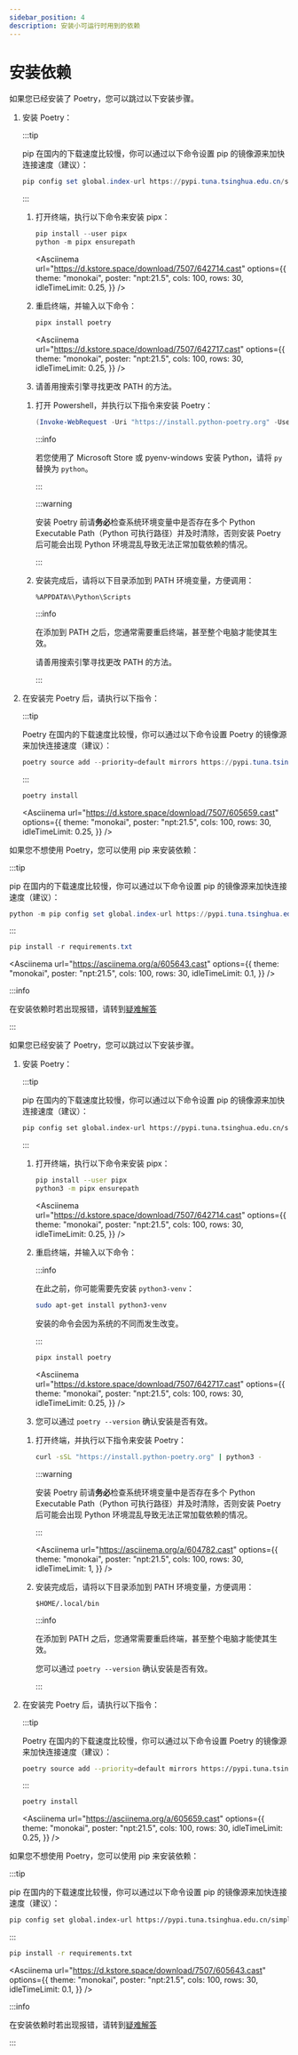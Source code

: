 ```yaml
---
sidebar_position: 4
description: 安装小可运行时用到的依赖
---
```



# 安装依赖

<Tabs groupId="operating-systems">
<TabItem value="win" label="Windows" default>
<Tabs>
<TabItem value="c1" label="使用 Poetry" default>

如果您已经安装了 Poetry，您可以跳过以下安装步骤。

1. 安装 Poetry：

   <Tabs>
   <TabItem value="c1" label="方式一" default>

   :::tip

   pip 在国内的下载速度比较慢，你可以通过以下命令设置 pip 的镜像源来加快连接速度（建议）：

   ```powershell
   pip config set global.index-url https://pypi.tuna.tsinghua.edu.cn/simple
   ```

   :::

   1. 打开终端，执行以下命令来安装 pipx：

      ```powershell
      pip install --user pipx
      python -m pipx ensurepath
      ```

      <Asciinema
          url="https://d.kstore.space/download/7507/642714.cast"
          options={{
              theme: "monokai",
              poster: "npt:21.5",
              cols: 100,
              rows: 30,
              idleTimeLimit: 0.25,
          }}
      />

   2. 重启终端，并输入以下命令：

      ```powershell
      pipx install poetry
      ```

      <Asciinema
          url="https://d.kstore.space/download/7507/642717.cast"
          options={{
              theme: "monokai",
              poster: "npt:21.5",
              cols: 100,
              rows: 30,
              idleTimeLimit: 0.25,
          }}
      />

   3. 请善用搜索引擎寻找更改 PATH 的方法。

   </TabItem>
   <TabItem value="c2" label="方式二">

   1. 打开 Powershell，并执行以下指令来安装 Poetry：

      ```powershell
      (Invoke-WebRequest -Uri "https://install.python-poetry.org" -UseBasicParsing).Content | py -
      ```

      :::info

      若您使用了 Microsoft Store 或 pyenv-windows 安装 Python，请将 `py` 替换为 `python`。

      :::

      :::warning

      安装 Poetry 前请**务必**检查系统环境变量中是否存在多个 Python Executable Path（Python 可执行路径）并及时清除，否则安装 Poetry 后可能会出现 Python 环境混乱导致无法正常加载依赖的情况。

      :::

   2. 安装完成后，请将以下目录添加到 PATH 环境变量，方便调用：

      ```
      %APPDATA%\Python\Scripts
      ```

      :::info

      在添加到 PATH 之后，您通常需要重启终端，甚至整个电脑才能使其生效。

      请善用搜索引擎寻找更改 PATH 的方法。

      :::

   </TabItem>
   </Tabs>

2. 在安装完 Poetry 后，请执行以下指令：

   :::tip

   Poetry 在国内的下载速度比较慢，你可以通过以下命令设置 Poetry 的镜像源来加快连接速度（建议）：

   ```powershell
   poetry source add --priority=default mirrors https://pypi.tuna.tsinghua.edu.cn/simple/
   ```

   :::

   ```powershell
   poetry install
   ```

   <Asciinema
       url="https://d.kstore.space/download/7507/605659.cast"
       options={{
           theme: "monokai",
           poster: "npt:21.5",
           cols: 100,
           rows: 30,
           idleTimeLimit: 0.25,
       }}
   />

</TabItem>
<TabItem value="c2" label="使用 pip">

如果您不想使用 Poetry，您可以使用 pip 来安装依赖：

:::tip

pip 在国内的下载速度比较慢，你可以通过以下命令设置 pip 的镜像源来加快连接速度（建议）：

```powershell
python -m pip config set global.index-url https://pypi.tuna.tsinghua.edu.cn/simple
```

:::

```powershell
pip install -r requirements.txt
```

<Asciinema
    url="https://asciinema.org/a/605643.cast"
    options={{
        theme: "monokai",
        poster: "npt:21.5",
        cols: 100,
        rows: 30,
        idleTimeLimit: 0.1,
    }}
/>

</TabItem>
</Tabs>

:::info

在安装依赖时若出现报错，请转到[疑难解答](troubleshooting)

:::

</TabItem>
<TabItem value="linux" label="Linux">
<Tabs>
<TabItem value="c1" label="使用 Poetry" default>

如果您已经安装了 Poetry，您可以跳过以下安装步骤。

1. 安装 Poetry：

   <Tabs>
   <TabItem value="c1" label="方式一" default>

   :::tip

   pip 在国内的下载速度比较慢，你可以通过以下命令设置 pip 的镜像源来加快连接速度（建议）：

   ```sh
   pip config set global.index-url https://pypi.tuna.tsinghua.edu.cn/simple
   ```

   :::

   1. 打开终端，执行以下命令来安装 pipx：

      ```sh
      pip install --user pipx
      python3 -m pipx ensurepath
      ```

      <Asciinema
          url="https://d.kstore.space/download/7507/642714.cast"
          options={{
              theme: "monokai",
              poster: "npt:21.5",
              cols: 100,
              rows: 30,
              idleTimeLimit: 0.25,
          }}
      />

   2. 重启终端，并输入以下命令：

      :::info

      在此之前，你可能需要先安装 `python3-venv`：

      ```sh
      sudo apt-get install python3-venv
      ```

      安装的命令会因为系统的不同而发生改变。

      :::

      ```sh
      pipx install poetry
      ```

      <Asciinema
          url="https://d.kstore.space/download/7507/642717.cast"
          options={{
              theme: "monokai",
              poster: "npt:21.5",
              cols: 100,
              rows: 30,
              idleTimeLimit: 0.25,
          }}
      />

   3. 您可以通过 `poetry --version` 确认安装是否有效。

   </TabItem>
   <TabItem value="c2" label="方式二">

   1. 打开终端，并执行以下指令来安装 Poetry：

      ```sh
      curl -sSL "https://install.python-poetry.org" | python3 -
      ```

      :::warning

      安装 Poetry 前请**务必**检查系统环境变量中是否存在多个 Python Executable Path（Python 可执行路径）并及时清除，否则安装 Poetry 后可能会出现 Python 环境混乱导致无法正常加载依赖的情况。

      :::

      <Asciinema
          url="https://asciinema.org/a/604782.cast"
          options={{
              theme: "monokai",
              poster: "npt:21.5",
              cols: 100,
              rows: 30,
              idleTimeLimit: 1,
          }}
      />

   2. 安装完成后，请将以下目录添加到 PATH 环境变量，方便调用：

      ```
      $HOME/.local/bin
      ```

      :::info

      在添加到 PATH 之后，您通常需要重启终端，甚至整个电脑才能使其生效。

      您可以通过 `poetry --version` 确认安装是否有效。

      :::

   </TabItem>
   </Tabs>

2. 在安装完 Poetry 后，请执行以下指令：

   :::tip

   Poetry 在国内的下载速度比较慢，你可以通过以下命令设置 Poetry 的镜像源来加快连接速度（建议）：

   ```sh
   poetry source add --priority=default mirrors https://pypi.tuna.tsinghua.edu.cn/simple/
   ```

   :::

   ```sh
   poetry install
   ```

   <Asciinema
       url="https://asciinema.org/a/605659.cast"
       options={{
           theme: "monokai",
           poster: "npt:21.5",
           cols: 100,
           rows: 30,
           idleTimeLimit: 0.25,
       }}
   />

</TabItem>
<TabItem value="c2" label="使用 pip">

如果您不想使用 Poetry，您可以使用 pip 来安装依赖：

:::tip

pip 在国内的下载速度比较慢，你可以通过以下命令设置 pip 的镜像源来加快连接速度（建议）：

```sh
pip config set global.index-url https://pypi.tuna.tsinghua.edu.cn/simple
```

:::

```sh
pip install -r requirements.txt
```

<Asciinema
    url="https://d.kstore.space/download/7507/605643.cast"
    options={{
        theme: "monokai",
        poster: "npt:21.5",
        cols: 100,
        rows: 30,
        idleTimeLimit: 0.1,
    }}
/>

</TabItem>
</Tabs>

:::info

在安装依赖时若出现报错，请转到[疑难解答](troubleshooting)

:::

</TabItem>
</Tabs>
